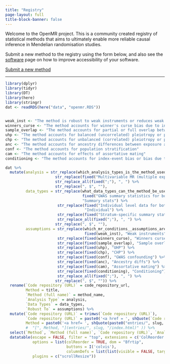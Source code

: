 ```yaml
---
title: "Registry"
page-layout: full
title-block-banner: false
---
```


Welcome to the OpenMR project. This is a community created registry of statistical methods that aims to ultimately enable more reliable causal inference in Mendelian randomisation studies.

Submit a new method to the registry using the form below, and also see the [software](software.qmd) page on how to improve accessibility of your software.

<a class="btn btn-primary" href="https://forms.office.com/r/LKiA33DABX" target="_blank" role="button">Submit a new method</a>

---

```r
library(dplyr)
library(tidyr)
library(DT)
library(here)
library(stringr)
dat <- readRDS(here("data", "openmr.RDS"))


weak_inst <- "The method is robust to weak instruments or reduces weak instrument bias compared to traditional methods such as IVW regression or relaxes the no measurement error (NOME) assumption."
winners_curse <- "The method accounts for winner's curse bias due to in-sample variant selection."
sample_overlap <- "The method accounts for partial or full overlap between exposure and outcome samples."
uhp <- "The method accounts for balanced (uncorrelated) pleiotropy or pleiotropy that meets the Instrument strength independent of direct effect (InSIDE) assumption."
chp <- "The method accounts for unbalanced (correlated) pleiotropy or pleiotropy that violates the InSIDE assumption."
anc <- "The method accounts for ancestry differences between exposure and outcome samples."
conf <- "The method accounts for population stratification"
cam <- "The method accounts for effects of assortative mating"
conditioning <- "The method accounts for index-event bias or bias due to conditioning on a heritable trait."

dat %>%
  mutate(analysis = str_replace(which_analysis_types_is_the_method_used_for, fixed("Univariable MR (one exposure, one outcome)"), "UVMR") %>%
                      str_replace(fixed("Multivariable MR (multiple exposures, one outcome)"), "MVMR") %>% 
                      str_replace_all(fixed(";"), ", ") %>% 
                      str_replace(", $", ""), 
         data_types = str_replace(what_data_types_can_the_method_be_used_with, 
                                  fixed("GWAS summary statistics for both exposure(s) and outcome(s) (or all traits if Network MR)"), 
                                  "Summary stats") %>% 
                       str_replace(fixed("Individual level data for both exposure(s) and outcome(s) (or all traits if Network MR)"), 
                                   "Individual") %>%
                       str_replace(fixed("Stratum-specific summary statistics"), "Stratum spec. summary stats") %>%
                       str_replace_all(fixed(";"), ", ") %>% 
                      str_replace(", $", ""), 
         assumptions = str_replace(which_mr_conditions__assumptions_are_requiredrelaxed_by_the_method, 
                                   fixed(weak_inst), "Weak instruments") %>%
                       str_replace(fixed(winners_curse), "Winners curse") %>% 
                       str_replace(fixed(sample_overlap), "Sample overlap") %>%
                       str_replace(fixed(uhp), "UHP") %>% 
                       str_replace(fixed(chp), "CHP") %>%
                       str_replace(fixed(conf), "GWAS confounding") %>% 
                       str_replace(fixed(anc), "Ancestry diffs") %>%
                       str_replace(fixed(cam), "Assortative mating") %>%
                       str_replace(fixed(conditioning), "Conditioning") %>%
                       str_replace_all(fixed(";"), ", ") %>% 
                      str_replace(", $", "")) %>% 
  rename(`Code repository (URL)` = code_repository_url, 
         Method = title, 
         `Method (full name)` = method_name,
         `Analysis Type` = analysis, 
         `Data Types` = data_types, 
         `Robust To` = assumptions) %>%
  mutate(`Code repository (URL)` = trimws(`Code repository (URL)`),
         `Code repository (URL)` = paste0('<a href = ', shQuote(`Code repository (URL)`), "target='_blank'", '>', `Code repository (URL)`, '</a>'),
         Method = paste0('<a href= ', shQuote(paste0("entries/", slug, "/index.html")), "target='_blank'", '>', Method, '</a>')) %>%
         #  "[", Method, "](entries/", slug, "/index.html)" )) %>%
  select(`Method`, `Method (full name)`, `Code repository (URL)`, `Analysis Type`, `Data Types`, `Robust To`) %>%
  datatable(escape = FALSE, filter = "top", extensions = c('ColReorder', 'Buttons'), 
            options = list(colReorder = TRUE, dom = "Bfrtip", 
                           buttons = I('colvis'), 
                           columnDefs = list(list(visible = FALSE, targets = c(2, 3,5)))),
            plugins = c("scrollResize"))
```
